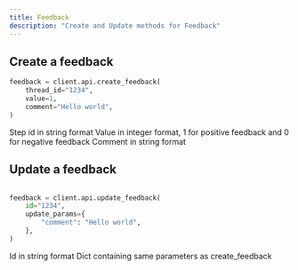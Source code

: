 ```yaml
---
title: Feedback
description: "Create and Update methods for Feedback"
---
```


## Create a feedback

```python
feedback = client.api.create_feedback(
    thread_id="1234",
    value=1,
    comment="Hello world",
)
```

<ParamField path="step_id" type="string">
  Step id in string format
</ParamField>

<ParamField path="value" type="int">
  Value in integer format, 1 for positive feedback and 0 for negative feedback
</ParamField>

<ParamField path="comment" type="str">
  Comment in string format
</ParamField>

<ResponseField name="strategy" type="string">
  <Expandable title="properties">
    <ResponseField name="BINARY"></ResponseField>
    <ResponseField name="STARS"></ResponseField>
    <ResponseField name="BIG_STARS"></ResponseField>
    <ResponseField name="LIKERT"></ResponseField>
    <ResponseField name="CONTINUOUS"></ResponseField>
    <ResponseField name="LETTERS"></ResponseField>
    <ResponseField name="PERCENTAGE"></ResponseField>
  </Expandable>
</ResponseField>

## Update a feedback

```python

feedback = client.api.update_feedback(
    id="1234",
    update_params={
        "comment": "Hello world",
    },
)
```

<ParamField path="id" type="string">
  Id in string format
</ParamField>

<ParamField path="update_params" type="dict">
  Dict containing same parameters as create_feedback
</ParamField>
